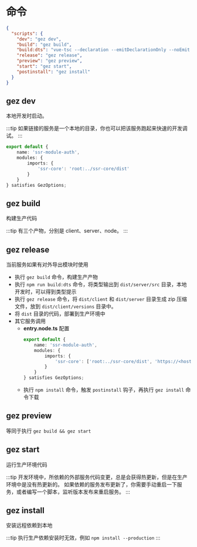 # 命令


```json
{
  "scripts": {
    "dev": "gez dev",
    "build": "gez build",
    "build:dts": "vue-tsc --declaration --emitDeclarationOnly --noEmit false --outDir dist/server/src",
    "release": "gez release",
    "preview": "gez preview",
    "start": "gez start",
    "postinstall": "gez install"
  }
}
```

## gez dev
本地开发时启动。

:::tip
如果链接的服务是一个本地的目录，你也可以把该服务跑起来快速的开发调试。
:::
```ts
export default {
    name: 'ssr-module-auth',
    modules: {
        imports: {
            'ssr-core': 'root:../ssr-core/dist'
        }
    }
} satisfies GezOptions;
```
## gez build
构建生产代码

:::tip
有三个产物，分别是 client、server、node。
:::
## gez release
当前服务如果有对外导出模块时使用
- 执行 `gez build` 命令，构建生产产物
- 执行 `npm run build:dts` 命令，将类型输出到 `dist/server/src` 目录，本地开发时，可以得到类型提示
- 执行 `gez release` 命令，将 `dist/client` 和 `dist/server` 目录生成 zip 压缩文件，放到 `dist/client/versions` 目录中。
- 将 `dist` 目录的代码，部署到生产环境中
- 其它服务调用
    - **entry.node.ts** 配置
        ```ts
        export default {
            name: 'ssr-module-auth',
            modules: {
                imports: {
                    'ssr-core': ['root:../ssr-core/dist', 'https://<hostname>/ssr-core/versions/latest.json']
                }
            }
        } satisfies GezOptions;
        ```
    - 执行 `npm install` 命令，触发 `postinstall` 钩子，再执行  `gez install` 命令下载
## gez preview
等同于执行 `gez build && gez start`
## gez start
运行生产环境代码

:::tip
开发环境中，所依赖的外部服务代码变更，总是会获得热更新，但是在生产环境中是没有热更新的。
如果依赖的服务发布更新了，你需要手动重启一下服务，或者编写一个脚本，监听版本发布来重启服务。
:::
## gez install
安装远程依赖到本地

:::tip
执行生产依赖安装时无效，例如 `npm install --production`
:::